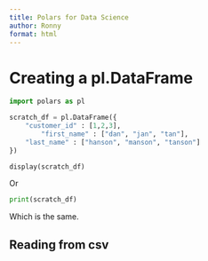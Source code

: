 ```yaml
---
title: Polars for Data Science
author: Ronny
format: html
---
```



# Creating a pl.DataFrame

```python
import polars as pl
```

```python
scratch_df = pl.DataFrame({
    "customer_id" : [1,2,3],
        "first_name" : ["dan", "jan", "tan"],
    "last_name" : ["hanson", "manson", "tanson"]
})
```

```python
display(scratch_df)
```

Or

```python
print(scratch_df)
```

Which is the same.

## Reading from csv

```python

```



